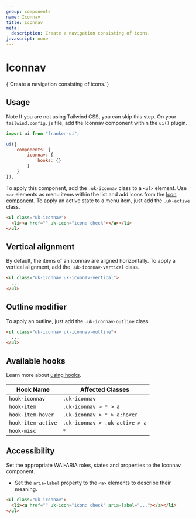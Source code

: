 ```yaml
---
group: components
name: Iconnav
title: Iconnav
meta:
  description: Create a navigation consisting of icons.
javascript: none
---
```



# Iconnav

<p class="uk-text-lead uk-paragraph">{`Create a navigation consisting of icons.`}</p>

## Usage

<span class="uk-label uk-label-primary">Note</span> If you are not using Tailwind
CSS, you can skip this step. On your `tailwind.config.js` file, add the Iconnav component
within the `ui()` plugin.

```javascript
import ui from "franken-ui";

ui({
    components: {
        iconnav: {
            hooks: {}
        }
    }
}),
```

To apply this component, add the `.uk-iconnav` class to a `<ul>` element. Use `<a>` elements as menu items within the list and add icons from the [Icon component](/docs/icon). To apply an active state to a menu item, just add the `.uk-active` class.

```html
<ul class="uk-iconnav">
  <li><a href="" uk-icon="icon: check"></a></li>
</ul>
```

<Example component="iconnav" index={0} />

## Vertical alignment

By default, the items of an iconnav are aligned horizontally. To apply a vertical alignment, add the `.uk-iconnav-vertical` class.

```html
<ul class="uk-iconnav uk-iconnav-vertical">
  ...
</ul>
```

<Example component="iconnav" index={1} />

## Outline modifier

To apply an outline, just add the `.uk-iconnav-outline` class.

```html
<ul class="uk-iconnav uk-iconnav-outline">
  ...
</ul>
```

<Example component="iconnav" index={2} />

## Available hooks

Learn more about [using hooks](/docs/hooks).

| Hook Name          | Affected Classes               |
| ------------------ | ------------------------------ |
| `hook-iconnav`     | `.uk-iconnav`                  |
| `hook-item`        | `.uk-iconnav > * > a`          |
| `hook-item-hover`  | `.uk-iconnav > * > a:hover`    |
| `hook-item-active` | `.uk-iconnav > .uk-active > a` |
| `hook-misc`        | `*`                            |

## Accessibility

Set the appropriate WAI-ARIA roles, states and properties to the Iconnav component.

- Set the `aria-label` property to the `<a>` elements to describe their meaning.

```html
<ul class="uk-iconnav">
  <li><a href="" uk-icon="icon: check" aria-label="..."></a></li>
</ul>
```
